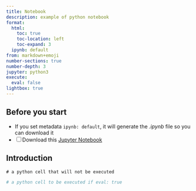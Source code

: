 ```yaml
---
title: Notebook
description: example of python notebook
format:
  html:
    toc: true
    toc-location: left
    toc-expand: 3
  ipynb: default
from: markdown+emoji
number-sections: true
number-depth: 3
jupyter: python3
execute:
  eval: false
lightbox: true
---
```


## Before you start {.unnumbered}

- If you set metadata `ipynb: default`, it will generate the *.ipynb* file so you can download it
- [ ] Download this [Jupyter Notebook](notebook.ipynb){target="_blank"}


## Introduction

```.python
# a python cell that will not be executed
```

```python
# a python cell to be executed if eval: true
```
